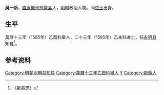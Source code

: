 '''吴一新'''，[[直隶|直隶]][[徽州府|徽州府]][[歙县|歙县]]人，[[明朝|明朝]]政治人物。同[[进士|进士]]出身。

==生平==
萬曆十三年（1585年）乙酉科舉人，二十三年（1595年）乙未科进士，任[[永明县|永明县]]知县<ref>《歙县志》</ref>。

==参考资料==
{{reflist}}

{{明朝官员小作品}}
{{萬曆二十三年乙未科殿試金榜}}
{{DEFAULTSORT:Wu吴}}
[[Category:明朝永明县知县|Category:明朝永明县知县]]
[[Category:萬曆十三年乙酉科舉人|Category:萬曆十三年乙酉科舉人]]
[[Category:吴姓|Y]]
[[Category:歙縣人|Category:歙縣人]]